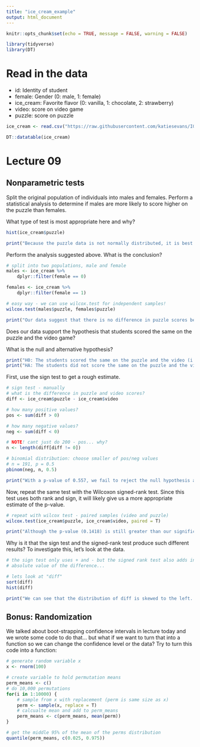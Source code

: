 ```yaml
---
title: "ice_cream_example"
output: html_document
---
```


```r
knitr::opts_chunk$set(echo = TRUE, message = FALSE, warning = FALSE)

library(tidyverse)
library(DT)
```

# Read in the data

* id: Identity of student
* female: Gender (0: male, 1: female)
* ice_cream: Favorite flavor (0: vanilla, 1: chocolate, 2: strawberry)
* video: score on video game
* puzzle: score on puzzle

```r

ice_cream <- read.csv("https://raw.githubusercontent.com/katiesevans/IGP_biostatistics/main/data/ice_cream.csv")

DT::datatable(ice_cream)

```

# Lecture 09

## Nonparametric tests

Split the original population of individuals into males and females. Perform a statistical analysis to determine if males are more likely to score higher on the puzzle than females.

What type of test is most appropriate here and why?

```r

hist(ice_cream$puzzle)

print("Because the puzzle data is not normally distributed, it is best to use a nonparametric test to compare two samples like the Wilcoxon-Mann-Whitney U test.")

```

Perform the analysis suggested above. What is the conclusion?

```r

# split into two populations, male and female
males <- ice_cream %>%
    dplyr::filter(female == 0)

females <- ice_cream %>%
    dplyr::filter(female == 1)

# easy way - we can use wilcox.test for independent samples!
wilcox.test(males$puzzle, females$puzzle)

print("Our data suggest that there is no difference in puzzle scores between males and females (P = 0.57)")


```

Does our data support the hypothesis that students scored the same on the puzzle and the video game?

What is the null and alternative hypothesis?

```r

print("H0: The students scored the same on the puzzle and the video (i.e. puzzle - video = 0)")
print("HA: The students did not score the same on the puzzle and the video (i.e. puzzle - video != 0)")

```

First, use the sign test to get a rough estimate.

```r

# sign test - manually
# what is the difference in puzzle and video scores?
diff <- ice_cream$puzzle - ice_cream$video

# how many positive values?
pos <- sum(diff > 0)

# how many negative values?
neg <- sum(diff < 0)

# NOTE! cant just do 200 - pos... why?
n <- length(diff[diff != 0])

# binomial distribution: choose smaller of pos/neg values
# n = 191, p = 0.5
pbinom(neg, n, 0.5)

print("With a p-value of 0.557, we fail to reject the null hypothesis and conclude that students did not score differently on the puzzle and video scores")

```


Now, repeat the same test with the Wilcoxon signed-rank test. Since this test uses both rank and sign, it will likely give us a more appropriate estimate of the p-value.

```r

# repeat with wilcox test - paired samples (video and puzzle)
wilcox.test(ice_cream$puzzle, ice_cream$video, paired = T)

print("Although the p-value (0.1418) is still greater than our significance level of 0.05 (and thus we still fail to reject the null hypothesis) we can see how different the sign test and the rank sum test are!")

```

Why is it that the sign test and the signed-rank test produce such different results? To investigate this, let's look at the data.

```r

# the sign test only uses + and - but the signed rank test also adds in rank - using the
# absolute value of the difference...

# lets look at "diff"
sort(diff)
hist(diff)

print("We can see that the distribution of diff is skewed to the left. we have larger negative values than we have positive values, and this is the difference between the tests. If we had seen a normal distribution here, we likely would have seen a more similar p-value between the two tests!")

```

## Bonus: Randomization

We talked about boot-strapping confidence intervals in lecture today and we wrote some code to do that... but what if we want to turn that into a function so we can change the confidence level or the data? Try to turn this code into a function:

```r
# generate random variable x
x <- rnorm(100)

# create variable to hold permutation means
perm_means <- c()
# do 10,000 permutations
for(i in 1:10000) {
    # sample from x with replacement (perm is same size as x)
    perm <- sample(x, replace = T)
    # calcualte mean and add to perm_means
    perm_means <- c(perm_means, mean(perm))
}

# get the middle 95% of the mean of the perms distribution
quantile(perm_means, c(0.025, 0.975))

```

